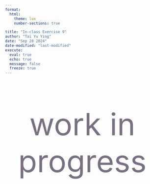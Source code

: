 ```yaml
---
format: 
  html:
    theme: lux
    number-sections: true

title: "In-class Exercise 9"
author: "Tai Yu Ying"
date: "Sep 28 2024"
date-modified: "last-modified"
execute: 
  eval: true
  echo: true
  message: false
  freeze: true
---
```


::: {style="font-size: 100px; text-align: center; color: #786F80;"}
work in progress
:::
